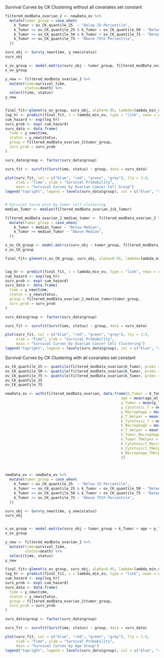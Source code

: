 
Survival Curves by CK Clustering without all covariates set constant
```r
filtered_modData_ovarian_2 <- newData_ov %>%
  mutate(tumor_group = case_when(
    k_Tumor < ov_CK_quantile_25  ~ "Below 25 Percentile",
    k_Tumor >= ov_CK_quantile_25 & k_Tumor < ov_CK_quantile_50 ~ "Between 25 and 50th Percentile",
    k_Tumor >= ov_CK_quantile_50 & k_Tumor < ov_CK_quantile_75 ~ "Between 50 and 75th Percentile",
    k_Tumor >= ov_CK_quantile_75 ~ "Above 75th Percentile",
  ))

surv_obj <- Surv(y_new$time, y_new$status)
surv_obj

x_ov_group <- model.matrix(surv_obj ~ tumor_group, filtered_modData_ovarian_2)
x_ov_group

y_new <- filtered_modData_ovarian_2 %>%
  mutate(time=survival_time,
         status=death) %>%
  select(time, status) 
y_new


final_fit<-glmnet(x_ov_group, surv_obj, alpha=0.95, lambda=lambda_min_ov, family = "cox", standardize = TRUE)
log_hr <- predict(final_fit, s = lambda_min_ov, type = "link", newx = x_ov_group)
cum_hazard <- exp(log_hr)
surv_prob <- exp(-cum_hazard)
surv_data <- data.frame(
  time = y_new$time,
  status = y_new$status,
  group = filtered_modData_ovarian_2$tumor_group,
  surv_prob = surv_prob
)

surv_data$group <- factor(surv_data$group)

surv_fit <- survfit(Surv(time, status) ~ group, data = surv_data)

plot(surv_fit, col = c("blue", "red", "green", "grey"), lty = 1:4, 
     xlab = "Time", ylab = "Survival Probability", 
     main = "Survival Curves by Ovarian Cancer Cell Group")
legend("topright", legend = levels(surv_data$group), col = c("blue", "red", "green", "grey"), lty = 1:3, cex = 0.8)


# Survival Curve plot by tumor cell clustering
median_Tumor <- median(filtered_modData_ovarian_2$k_Tumor)

filtered_modData_ovarian_2_median_tumor <- filtered_modData_ovarian_2 %>%
  mutate(tumor_group = case_when(
    k_Tumor < median_Tumor ~ "Below Median",
    k_Tumor >= median_Tumor ~ "Above Median",
  ))

x_ov_CK_group <- model.matrix(surv_obj ~ tumor_group, filtered_modData_ovarian_2_median_tumor)
x_ov_CK_group

final_fit<-glmnet(x_ov_CK_group, surv_obj, alpha=0.95, lambda=lambda_min_ov, family = "cox", standardize = TRUE)


log_hr <- predict(final_fit, s = lambda_min_ov, type = "link", newx = x_ov_CK_group)
cum_hazard <- exp(log_hr)
surv_prob <- exp(-cum_hazard)
surv_data <- data.frame(
  time = y_new$time,
  status = y_new$status,
  group = filtered_modData_ovarian_2_median_tumor$tumor_group,
  surv_prob = surv_prob
)

surv_data$group <- factor(surv_data$group)

surv_fit <- survfit(Surv(time, status) ~ group, data = surv_data)

plot(surv_fit, col = c("blue", "red", "green", "grey"), lty = 1:4, 
     xlab = "Time", ylab = "Survival Probability", 
     main = "Survival Curves by Ovarian Cancer Cell Clustering")
legend("topright", legend = levels(surv_data$group), col = c("blue", "red", "green", "grey"), lty = 1:3, cex = 0.8)

```


Survival Curves by CK Clustering with all covariates set constant
```r
ov_CK_quantile_25 <- quantile(filtered_modData_ovarian$k_Tumor, probs = 0.25)
ov_CK_quantile_50 <- quantile(filtered_modData_ovarian$k_Tumor, probs = 0.50)
ov_CK_quantile_75 <- quantile(filtered_modData_ovarian$k_Tumor, probs = 0.75)
ov_CK_quantile_25
ov_CK_quantile_75

newData_ov <- with(filtered_modData_ovarian, data.frame(k_Tumor = k_Tumor,
                                                     age = mean(age_at_diagnosis),
                                                     p_Tumor = mean(p_Tumor),
                                                     p_Cytotoxic_T = mean(p_Cytotoxic_T),
                                                     p_Macrophage = mean(p_Macrophage),
                                                     p_T_Helper = mean(p_T_Helper),
                                                     k_Cytotoxic_T = mean(k_Cytotoxic_T),
                                                     k_Macrophage = mean(k_Macrophage),
                                                     k_T_Helper = mean(k_T_Helper),
                                                     k_Tumor_Macrophage = mean(k_Tumor_Macrophage),
                                                     k_Tumor_THelper = mean(k_Tumor_THelper),
                                                     k_CytotoxicT_Macrophage = mean(k_CytotoxicT_Macrophage),
                                                     k_CytotoxicT_THelper = mean(k_CytotoxicT_THelper),
                                                     k_Macrophage_THelper = mean(k_Macrophage_THelper)
                                                     ))



newData_ov <- newData_ov %>%
  mutate(tumor_group = case_when(
    k_Tumor < ov_CK_quantile_25  ~ "Below 25 Percentile",
    k_Tumor >= ov_CK_quantile_25 & k_Tumor < ov_CK_quantile_50 ~ "Between 25 and 50th Percentile",
    k_Tumor >= ov_CK_quantile_50 & k_Tumor < ov_CK_quantile_75 ~ "Between 50 and 75th Percentile",
    k_Tumor >= ov_CK_quantile_75 ~ "Above 75th Percentile",
  ))

surv_obj <- Surv(y_new$time, y_new$status)
surv_obj


x_ov_group <- model.matrix(surv_obj ~ tumor_group + k_Tumor + age + p_Tumor + p_Cytotoxic_T + p_Macrophage + p_T_Helper + k_Cytotoxic_T + k_Macrophage + k_T_Helper + k_Tumor_Macrophage + k_Tumor_THelper + k_CytotoxicT_Macrophage + k_CytotoxicT_THelper + k_Macrophage_THelper, newData_ov)
x_ov_group

y_new <- filtered_modData_ovarian_2 %>%
  mutate(time=survival_time,
         status=death) %>%
  select(time, status) 
y_new

final_fit<-glmnet(x_ov_group, surv_obj, alpha=0.95, lambda=lambda_min_ov, family = "cox", standardize = TRUE)
log_hr <- predict(final_fit, s = lambda_min_ov, type = "link", newx = x_ov_group)
cum_hazard <- exp(log_hr)
surv_prob <- exp(-cum_hazard)
surv_data <- data.frame(
  time = y_new$time,
  status = y_new$status,
  group = filtered_modData_ovarian_2$tumor_group,
  surv_prob = surv_prob
)

surv_data$group <- factor(surv_data$group)

surv_fit <- survfit(Surv(time, status) ~ group, data = surv_data)

plot(surv_fit, col = c("blue", "red", "green", "grey"), lty = 1:4, 
     xlab = "Time", ylab = "Survival Probability", 
     main = "Survival Curves by Age Group")
legend("topright", legend = levels(surv_data$group), col = c("blue", "red", "green", "grey"), lty = 1:3, cex = 0.8)

```